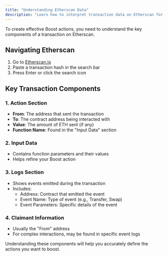 ```yaml
---
title: "Understanding Etherscan Data"
description: "Learn how to interpret transaction data on Etherscan for Boost actions"
---
```


To create effective Boost actions, you need to understand the key components of a transaction on Etherscan.

## Navigating Etherscan

1. Go to [Etherscan.io](https://etherscan.io/)
2. Paste a transaction hash in the search bar
3. Press Enter or click the search icon

## Key Transaction Components

### 1. Action Section

- **From**: The address that sent the transaction
- **To**: The contract address being interacted with
- **Value**: The amount of ETH sent (if any)
- **Function Name**: Found in the "Input Data" section

### 2. Input Data

- Contains function parameters and their values
- Helps refine your Boost action

### 3. Logs Section

- Shows events emitted during the transaction
- Includes:
  - Address: Contract that emitted the event
  - Event Name: Type of event (e.g., Transfer, Swap)
  - Event Parameters: Specific details of the event

### 4. Claimant Information

- Usually the "From" address
- For complex interactions, may be found in specific event logs

Understanding these components will help you accurately define the actions you want to boost.